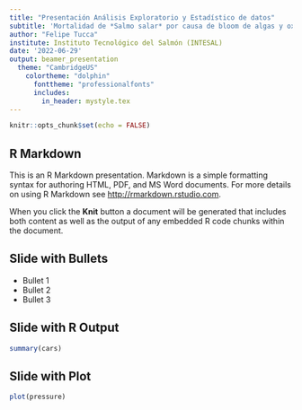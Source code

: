 ```yaml
---
title: "Presentación Análisis Exploratorio y Estadístico de datos"
subtitle: 'Mortalidad de *Salmo salar* por causa de bloom de algas y oxígeno disuelto para un barrio del sur de Chile'
author: "Felipe Tucca"
institute: Instituto Tecnológico del Salmón (INTESAL)
date: '2022-06-29'
output: beamer_presentation
  theme: "CambridgeUS"
    colortheme: "dolphin"
      fonttheme: "professionalfonts"
      includes:
        in_header: mystyle.tex
---
```


```r
knitr::opts_chunk$set(echo = FALSE)
```

## R Markdown

This is an R Markdown presentation. Markdown is a simple formatting syntax for authoring HTML, PDF, and MS Word documents. For more details on using R Markdown see <http://rmarkdown.rstudio.com>.

When you click the **Knit** button a document will be generated that includes both content as well as the output of any embedded R code chunks within the document.

## Slide with Bullets

- Bullet 1
- Bullet 2
- Bullet 3

## Slide with R Output

```r
summary(cars)
```

## Slide with Plot

```r
plot(pressure)
```


